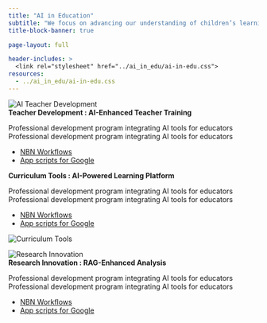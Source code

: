 ```yaml
---
title: "AI in Education"
subtitle: "We focus on advancing our understanding of children’s learning and cognition in the context of AI, aiming to ensure that AI serves as a positive force in children’s development while mitigating risks."
title-block-banner: true

page-layout: full

header-includes: >
  <link rel="stylesheet" href="../ai_in_edu/ai-in-edu.css">
resources:
  - ../ai_in_edu/ai-in-edu.css
---
```



<!-- start grid -->

<div class="card-list">

<!-- first card -->
<div class="card-row">
<img src="image/ai_in_edu_001.png" class="card-img" alt="AI Teacher Development" />
<div class="card-text">
<div class="h2">**Teacher Development : AI-Enhanced Teacher Training**</div>

Professional development program integrating AI tools for educators  Professional development program integrating AI tools for educators 

- <a href="https://medium.com/@yongjinL/beyond-manual-coding-a-practical-guide-to-using-lda-for-qualitative-data-analysis-e8f6c08ab2ad" target="_blank" rel="noopener noreferrer">NBN Workflows</a>
- <a href="https://medium.com/@yongjinL/beyond-manual-coding-a-practical-guide-to-using-lda-for-qualitative-data-analysis-e8f6c08ab2ad" target="_blank" rel="noopener noreferrer">App scripts for Google</a> 
</div>
</div>

<!-- second card -->
<div class="card-row alt">
<div class="card-text">
<div class="h2">**Curriculum Tools :  AI-Powered Learning Platform**</div>

Professional development program integrating AI tools for educators  Professional development program integrating AI tools for educators 

- <a href="https://medium.com/@yongjinL/beyond-manual-coding-a-practical-guide-to-using-lda-for-qualitative-data-analysis-e8f6c08ab2ad" target="_blank" rel="noopener noreferrer">NBN Workflows</a>
- <a href="https://medium.com/@yongjinL/beyond-manual-coding-a-practical-guide-to-using-lda-for-qualitative-data-analysis-e8f6c08ab2ad" target="_blank" rel="noopener noreferrer">App scripts for Google</a> 
</div>
<img src="image/ai_in_edu_002.png" class="card-img" alt="Curriculum Tools" />
</div>

<!-- third card -->
<div class="card-row">
<img src="image/ai_in_edu_003.png" class="card-img" alt="Research Innovation" />
<div class="card-text">
<div class="h2">**Research Innovation :  RAG-Enhanced Analysis**</div>

Professional development program integrating AI tools for educators  Professional development program integrating AI tools for educators 

- <a href="https://medium.com/@yongjinL/beyond-manual-coding-a-practical-guide-to-using-lda-for-qualitative-data-analysis-e8f6c08ab2ad" target="_blank" rel="noopener noreferrer">NBN Workflows</a>
- <a href="https://medium.com/@yongjinL/beyond-manual-coding-a-practical-guide-to-using-lda-for-qualitative-data-analysis-e8f6c08ab2ad" target="_blank" rel="noopener noreferrer">App scripts for Google</a> 
</div>
</div>


<!-- end grid -->
